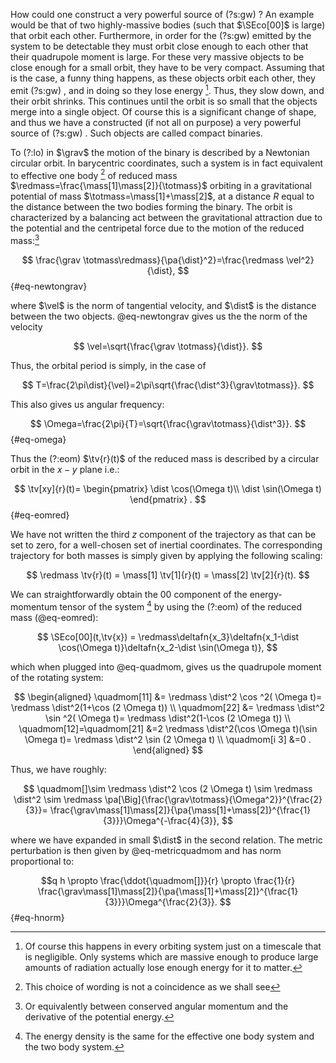 
How could one construct a very powerful source of (?s:gw) ? An example would be that of two highly-massive bodies (such that $\SEco[00]$ is large) that orbit each other. Furthermore, in order for the (?s:gw) emitted by the system to be detectable they must orbit close enough to each other that their quadrupole moment is large. For these very massive objects to be close enough for a small orbit, they have to be very compact. Assuming that is the case, a funny thing happens, as these objects orbit each other, they emit (?s:gw) , and in doing so they lose energy ^[Of course this happens in every orbiting system just on a timescale that is negligible. Only systems which are massive enough to produce large amounts of radiation actually lose enough energy for it to matter.]. Thus, they slow down, and their orbit shrinks. This continues until the orbit is so small that the objects merge into a single object. Of course this is a significant change of shape, and thus we have a constructed (if not all on purpose) a very powerful source of (?s:gw) . Such objects are called compact binaries.


To (?:lo) in $\grav$ the motion of the binary is described by a Newtonian circular orbit. In barycentric coordinates, such a system is in fact equivalent to effective one body ^[This choice of wording is not a coincidence as we shall see] of reduced mass $\redmass=\frac{\mass[1]\mass[2]}{\totmass}$ orbiting in a gravitational potential of mass $\totmass=\mass[1]+\mass[2]$, at a distance $R$ equal to the distance between the two bodies forming the binary. The orbit is characterized by a balancing act between the gravitational attraction due to the potential and the centripetal force due to the motion of the reduced mass:^[Or equivalently between conserved angular momentum and the derivative of the potential energy.] 

$$
\frac{\grav \totmass\redmass}{\pa{\dist}^2}=\frac{\redmass \vel^2}{\dist},
$$ {#eq-newtongrav}

where $\vel$ is the norm of tangential velocity, and $\dist$ is the distance between the two objects. @eq-newtongrav gives us the the norm of the velocity

$$
\vel=\sqrt{\frac{\grav \totmass}{\dist}}.
$$

Thus, the orbital period is simply, in the case of 

$$
T=\frac{2\pi\dist}{\vel}=2\pi\sqrt{\frac{\dist^3}{\grav\totmass}}.
$$

This also gives us angular frequency:

$$  
\Omega=\frac{2\pi}{T}=\sqrt{\frac{\grav\totmass}{\dist^3}}.
$$ {#eq-omega}

Thus the (?:eom) $\tv{r}(t)$ of the reduced mass is described by a circular orbit in the $x-y$ plane i.e.:

$$
\tv[xy]{r}(t)= \begin{pmatrix} \dist \cos(\Omega t)\\ \dist \sin(\Omega t) \end{pmatrix} .
$$ {#eq-eomred}

We have not written the third $z$ component of the trajectory as that can be set to zero, for a well-chosen set of inertial coordinates. The corresponding trajectory for both masses is simply given by applying the following scaling:

$$
\redmass \tv{r}(t)  = \mass[1] \tv[1]{r}(t) = \mass[2] \tv[2]{r}(t).
$$ 


We can straightforwardly obtain the $00$ component of the energy-momentum tensor of the system ^[The energy density is the same for the effective one body system and the two body system.] by using the (?:eom) of the reduced mass (@eq-eomred):   

$$
\SEco[00](t,\tv{x}) = \redmass\deltafn{x_3}\deltafn{x_1-\dist \cos(\Omega t)}\deltafn{x_2-\dist \sin(\Omega t)},
$$


which when plugged into @eq-quadmom, gives us the quadrupole moment of the rotating system:


$$
\begin{aligned}
\quadmom[11] &= \redmass \dist^2 \cos ^2( \Omega t)= \redmass \dist^2(1+\cos (2 \Omega t)) \\
\quadmom[22] &= \redmass \dist^2 \sin ^2( \Omega t)= \redmass \dist^2(1-\cos (2 \Omega t)) \\
\quadmom[12]=\quadmom[21] &=2  \redmass \dist^2(\cos \Omega t)(\sin \Omega t)= \redmass \dist^2 \sin (2 \Omega t) \\
\quadmom[i 3] &=0 .
\end{aligned}
$$

Thus, we have roughly:

$$
\quadmom[]\sim \redmass \dist^2 \cos (2 \Omega  t) \sim \redmass \dist^2 \sim \redmass \pa[\Big]{\frac{\grav\totmass}{\Omega^2}}^{\frac{2}{3}}= \frac{\grav\mass[1]\mass[2]}{\pa{\mass[1]+\mass[2]}^{\frac{1}{3}}}\Omega^{-\frac{4}{3}},
$$

where we have expanded in small $\dist$ in the second relation. The metric perturbation is then given by @eq-metricquadmom and has norm proportional to:


$$q
h \propto \frac{\ddot{\quadmom[]}}{r} \propto \frac{1}{r} \frac{\grav\mass[1]\mass[2]}{\pa{\mass[1]+\mass[2]}^{\frac{1}{3}}}\Omega^{\frac{2}{3}}.
$$ {#eq-hnorm}